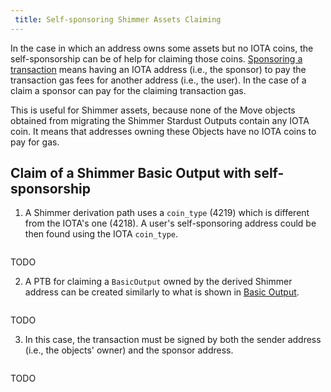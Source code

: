 ```yaml
---
 title: Self-sponsoring Shimmer Assets Claiming
---
```


In the case in which an address owns some assets but no IOTA coins, the self-sponsorship can be of help for claiming those coins.
[Sponsoring a transaction](../../iota-101/transactions/sponsored-transactions) means having an IOTA address (i.e., the sponsor) to pay the transaction gas fees for another address (i.e., the user). In the case of a claim a sponsor can pay for the claiming transaction gas.

This is useful for Shimmer assets, because none of the Move objects obtained from migrating the Shimmer Stardust Outputs contain any IOTA coin. It means that addresses owning these Objects have no IOTA coins to pay for gas.

## Claim of a Shimmer Basic Output with self-sponsorship

1. A Shimmer derivation path uses a `coin_type` (4219) which is different from the IOTA's one (4218). A user's self-sponsoring address could be then found using the IOTA `coin_type`.

<Tabs groupId="code-language">
<TabItem value="rust" label="Rust">

```rust file=<rootDir>/docs/examples/rust/stardust/shimmer-self-sponsor.rs#L44-L50
```

</TabItem>
<TabItem value="typescript"  label="TypeScript">

TODO

</TabItem>
</Tabs>


2. A PTB for claiming a `BasicOutput` owned by the derived Shimmer address can be created similarly to what is shown in [Basic Output](basic.mdx).

<Tabs groupId="code-language">
<TabItem value="rust" label="Rust">

```rust file=<rootDir>/docs/examples/rust/stardust/shimmer-self-sponsor.rs#L85-L135
```

</TabItem>
<TabItem value="typescript"  label="TypeScript">

TODO

</TabItem>
</Tabs>

3. In this case, the transaction must be signed by both the sender address (i.e., the objects' owner) and the sponsor address.

<Tabs groupId="code-language">
<TabItem value="rust" label="Rust">

```rust file=<rootDir>/docs/examples/rust/stardust/shimmer-self-sponsor.rs#L151-L177
```

</TabItem>
<TabItem value="typescript"  label="TypeScript">

TODO

</TabItem>
</Tabs>